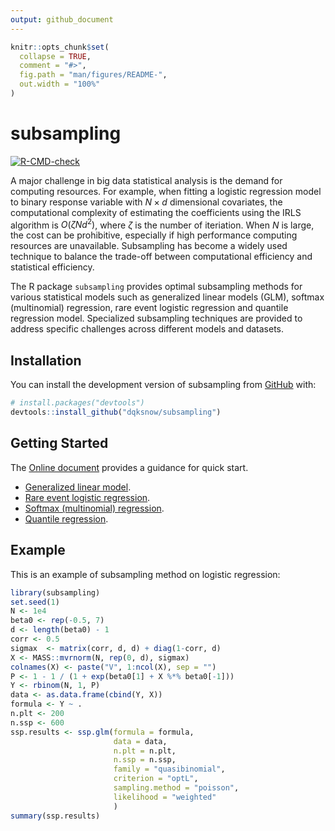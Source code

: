 ```yaml
---
output: github_document
---
```


<!-- README.md is generated from README.Rmd. Please edit that file -->

```r
knitr::opts_chunk$set(
  collapse = TRUE,
  comment = "#>",
  fig.path = "man/figures/README-",
  out.width = "100%"
)
```

# subsampling

<!-- badges: start -->
[![R-CMD-check](https://github.com/dqksnow/subsampling/actions/workflows/R-CMD-check.yaml/badge.svg)](https://github.com/dqksnow/subsampling/actions/workflows/R-CMD-check.yaml)
<!-- badges: end -->

A major challenge in big data statistical analysis is the demand for computing
resources. For example, when fitting a logistic regression model to binary
response variable with $N \times d$ dimensional covariates, the computational
complexity of estimating the coefficients using the IRLS
algorithm is $O(\zeta N d^2)$, where $\zeta$ is the number of iteriation. When $N$ is large, the cost can be
prohibitive, especially if high performance computing resources are
unavailable. Subsampling has become a widely used
technique to balance the trade-off between computational efficiency and statistical
efficiency.

The R package `subsampling` provides optimal subsampling methods for various statistical models such as generalized linear models (GLM), softmax (multinomial) regression, rare event logistic regression and quantile regression model. Specialized subsampling techniques are provided to address specific challenges across different models and datasets.

## Installation

You can install the development version of subsampling from [GitHub](https://github.com/) with:

``` r
# install.packages("devtools")
devtools::install_github("dqksnow/subsampling")
```

## Getting Started

The [Online document](https://dqksnow.github.io/subsampling/) provides a guidance for quick start.

- [Generalized linear model](https://dqksnow.github.io/subsampling/articles/ssp-logit.html).
- [Rare event logistic regression](https://dqksnow.github.io/subsampling/articles/ssp-relogit.html).
- [Softmax (multinomial) regression](https://dqksnow.github.io/subsampling/articles/ssp-softmax.html).
- [Quantile regression](https://dqksnow.github.io/subsampling/articles/ssp-quantreg.html).
  
## Example

This is an example of subsampling method on logistic regression:

```r
library(subsampling)
set.seed(1)
N <- 1e4
beta0 <- rep(-0.5, 7)
d <- length(beta0) - 1
corr <- 0.5
sigmax  <- matrix(corr, d, d) + diag(1-corr, d)
X <- MASS::mvrnorm(N, rep(0, d), sigmax)
colnames(X) <- paste("V", 1:ncol(X), sep = "")
P <- 1 - 1 / (1 + exp(beta0[1] + X %*% beta0[-1]))
Y <- rbinom(N, 1, P)
data <- as.data.frame(cbind(Y, X))
formula <- Y ~ .
n.plt <- 200
n.ssp <- 600
ssp.results <- ssp.glm(formula = formula,
                       data = data,
                       n.plt = n.plt,
                       n.ssp = n.ssp,
                       family = "quasibinomial",
                       criterion = "optL",
                       sampling.method = "poisson",
                       likelihood = "weighted"
                       )
summary(ssp.results)
```

